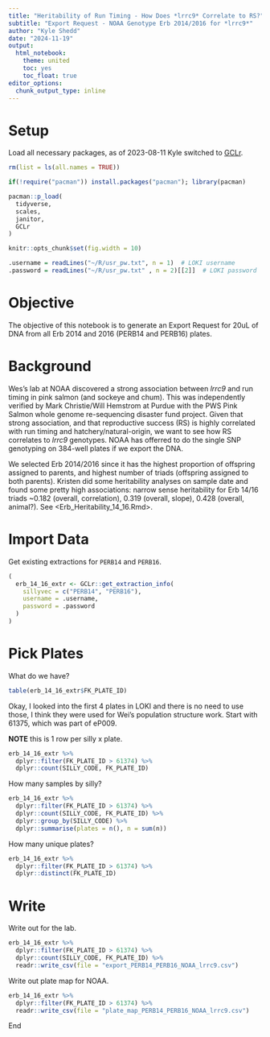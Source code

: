 ```yaml
---
title: "Heritability of Run Timing - How Does *lrrc9* Correlate to RS?"
subtitle: "Export Request - NOAA Genotype Erb 2014/2016 for *lrrc9*"
author: "Kyle Shedd"
date: "2024-11-19"
output:
  html_notebook:
    theme: united
    toc: yes
    toc_float: true
editor_options: 
  chunk_output_type: inline
---
```


# Setup

Load all necessary packages, as of 2023-08-11 Kyle switched to [GCLr](https://github.com/commfish/GCLr).
```r
rm(list = ls(all.names = TRUE))

if(!require("pacman")) install.packages("pacman"); library(pacman)

pacman::p_load(
  tidyverse,
  scales,
  janitor,
  GCLr
)

knitr::opts_chunk$set(fig.width = 10)

.username = readLines("~/R/usr_pw.txt", n = 1)  # LOKI username
.password = readLines("~/R/usr_pw.txt" , n = 2)[[2]]  # LOKI password
```

# Objective

The objective of this notebook is to generate an Export Request for 20uL of DNA from all Erb 2014 and 2016 (PERB14 and PERB16) plates.

# Background

Wes's lab at NOAA discovered a strong association between *lrrc9* and run timing in pink salmon (and sockeye and chum). This was independently verified by Mark Christie/Will Hemstrom at Purdue with the PWS Pink Salmon whole genome re-sequencing disaster fund project. Given that strong association, and that reproductive success (RS) is highly correlated with run timing and hatchery/natural-origin, we want to see how RS correlates to *lrrc9* genotypes. NOAA has offerred to do the single SNP genotyping on 384-well plates if we export the DNA.

We selected Erb 2014/2016 since it has the highest proportion of offspring assigned to parents, and highest number of triads (offspring assigned to both parents). Kristen did some heritability analyses on sample date and found some pretty high associations: narrow sense heritability for Erb 14/16 triads ~0.182 (overall, correlation), 0.319 (overall, slope), 0.428 (overall, animal?). See <Erb_Heritability_14_16.Rmd>.

# Import Data

Get existing extractions for `PERB14` and `PERB16`.
```r
(
  erb_14_16_extr <- GCLr::get_extraction_info(
    sillyvec = c("PERB14", "PERB16"),
    username = .username,
    password = .password
  )
)
```

# Pick Plates

What do we have?
```r
table(erb_14_16_extr$FK_PLATE_ID)
```

Okay, I looked into the first 4 plates in LOKI and there is no need to use those, I think they were used for Wei's population structure work. Start with 61375, which was part of eP009.

**NOTE** this is 1 row per silly x plate.
```r
erb_14_16_extr %>% 
  dplyr::filter(FK_PLATE_ID > 61374) %>% 
  dplyr::count(SILLY_CODE, FK_PLATE_ID)
```

How many samples by silly?
```r
erb_14_16_extr %>%
  dplyr::filter(FK_PLATE_ID > 61374) %>% 
  dplyr::count(SILLY_CODE, FK_PLATE_ID) %>% 
  dplyr::group_by(SILLY_CODE) %>% 
  dplyr::summarise(plates = n(), n = sum(n))
```

How many unique plates?
```r
erb_14_16_extr %>%
  dplyr::filter(FK_PLATE_ID > 61374) %>% 
  dplyr::distinct(FK_PLATE_ID)
```

# Write

Write out for the lab.
```r
erb_14_16_extr %>%
  dplyr::filter(FK_PLATE_ID > 61374) %>% 
  dplyr::count(SILLY_CODE, FK_PLATE_ID) %>% 
  readr::write_csv(file = "export_PERB14_PERB16_NOAA_lrrc9.csv")
```

Write out plate map for NOAA.
```r
erb_14_16_extr %>%
  dplyr::filter(FK_PLATE_ID > 61374) %>% 
  readr::write_csv(file = "plate_map_PERB14_PERB16_NOAA_lrrc9.csv")
```

End